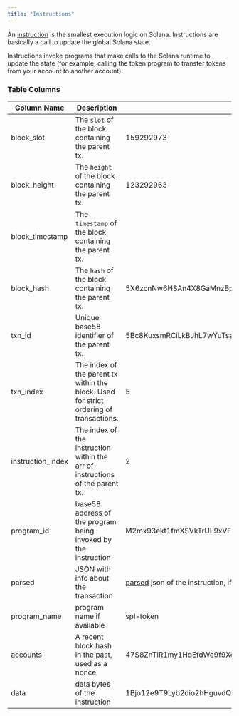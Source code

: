 ```yaml
---
title: "Instructions"
---
```


An [instruction](https://solana.com/docs/terminology#instruction) is the smallest execution logic on Solana. Instructions are basically a call to update the global Solana state.

Instructions invoke programs that make calls to the Solana runtime to update the state (for example, calling the token program to transfer tokens from your account to another account).

### Table Columns

| Column Name        | Description                                                                            | Example                                                                                                                                      |
| ------------------ | -------------------------------------------------------------------------------------- | -------------------------------------------------------------------------------------------------------------------------------------------- |
| block\_slot        | The `slot` of the block containing the parent tx.                                      | 159292973                                                                                                                                    |
| block\_height      | The `height` of the block containing the parent tx.                                    | 123292963                                                                                                                                    |
| block\_timestamp   | The `timestamp` of the block containing the parent tx.                                 |                                                                                                                                              |
| block\_hash        | The `hash` of the block containing the parent tx.                                      | 5X6zcnNw6HSAn4X8GaMnzBp8JnWPcNHoAThFwFN1oeph                                                                                                 |
| txn\_id            | Unique base58 identifier of the parent tx.                                             | 5Bc8KuxsmRCiLkBJhL7wYuTsawUiux2enj4xYr7FsPG7eUxVoCPKwqj9LcCAvTztA2drUJghUBTqo8C62qpRMM4H                                                     |
| txn\_index         | The index of the parent tx within the block. Used for strict ordering of transactions. | 5                                                                                                                                            |
| instruction\_index | The index of the instruction within the arr of instructions of the parent tx.          | 2                                                                                                                                            |
| program\_id        | base58 address of the program being invoked by the instruction                         | M2mx93ekt1fmXSVkTrUL9xVFHkmME8HTUi5Cyc5aF7K                                                                                                  |
| parsed             | JSON with info about the transaction                                                   | [parsed](https://docs.solana.com/developing/clients/jsonrpc-api#parsed-responses) json of the instruction, if auto-decoded by the rpc nodes. |
| program\_name      | program name if available                                                              | spl-token                                                                                                                                    |
| accounts           | A recent block hash in the past, used as a nonce                                       | 47S8ZnTiR1my1HqEfdWe9f9XqThW6svjqUwXF5N2ZBBk                                                                                                 |
| data               | data bytes of the instruction                                                          | 1Bjo12e9T9Lyb2dio2hHguvdQo1BXLR4pKsvQ9D                                                                                                      |

### 


